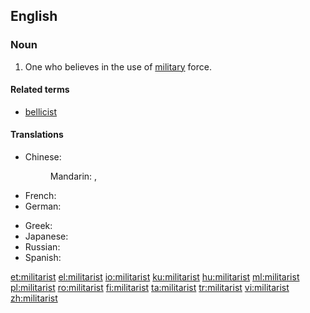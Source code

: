 ==English==

===Noun===
{{en-noun}}

# One who believes in the use of [[military]] force.

====Related terms====
* [[bellicist]]

====Translations====
{{trans-top|one who believes in military force}}
* Chinese:
*: Mandarin: {{t|cmn|軍國主義|sc=Hani}}, {{t|cmn|军国主义|tr=jūnguózhǔyì|sc=Hani}}
* French: {{t+|fr|militariste}}
* German: {{t-|de|militaristisch}}
{{trans-mid}}
* Greek: {{t+|el|στρατοκράτης|m|tr=stratokrátis}}
* Japanese: {{t+|ja|軍国主義|tr=ぐんこくしゅぎ, gunkokushugi|sc=Jpan}}
* Russian: {{t+|ru|милитаристский|tr=militarístskij|sc=Cyrl}}
* Spanish: {{t-|es|militarista|m|f}}
{{trans-bottom}}

[[et:militarist]]
[[el:militarist]]
[[io:militarist]]
[[ku:militarist]]
[[hu:militarist]]
[[ml:militarist]]
[[pl:militarist]]
[[ro:militarist]]
[[fi:militarist]]
[[ta:militarist]]
[[tr:militarist]]
[[vi:militarist]]
[[zh:militarist]]